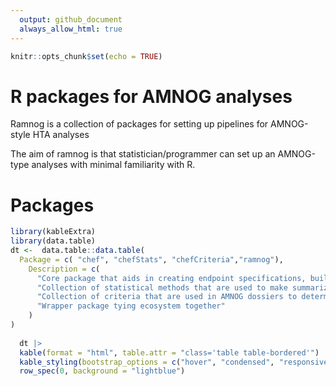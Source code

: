 ```yaml
---
  output: github_document
  always_allow_html: true
---
```


  <!-- README.md is generated from README.Rmd. Please edit that file -->

```r
knitr::opts_chunk$set(echo = TRUE)
```

# R packages for AMNOG analyses

Ramnog is a collection of packages for setting up pipelines for AMNOG-style HTA analyses

The aim of ramnog is that statistician/programmer can set up an AMNOG-type analyses with minimal familiarity with R.

# Packages
 
```r
library(kableExtra)
library(data.table)
dt <-  data.table::data.table(
  Package = c( "chef", "chefStats", "chefCriteria","ramnog"),
    Description = c(
      "Core package that aids in creating endpoint specifications, builds the analysis pipeline, and coordinates the execution of the ananlyses",
      "Collection of statistical methods that are used to make summarizations or inferences for each endpoint/outcome",
      "Collection of criteria that are used in AMNOG dossiers to determin when specific analyses/statistics should be calculated",
      "Wrapper package tying ecosystem together"
    )
)
  
  dt |> 
  kable(format = "html", table.attr = "class='table table-bordered'") |> 
  kable_styling(bootstrap_options = c("hover", "condensed", "responsive")) |> 
  row_spec(0, background = "lightblue")
  
```
